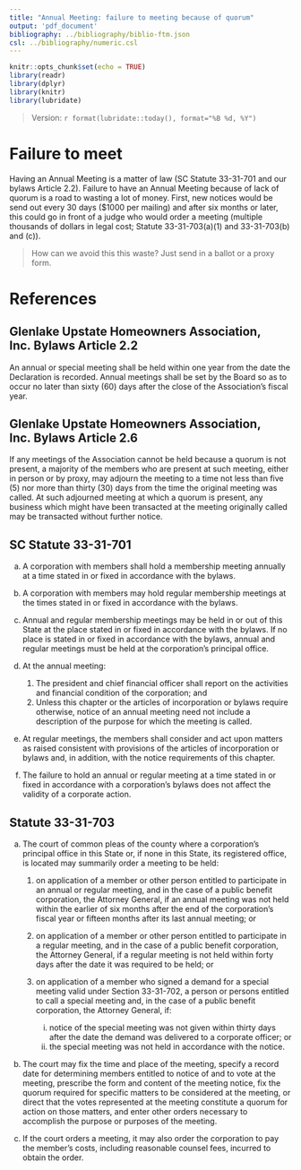 ```yaml
---
title: "Annual Meeting: failure to meeting because of quorum"
output: 'pdf_document'
bibliography: ../bibliography/biblio-ftm.json
csl: ../bibliography/numeric.csl
---
```


```r
knitr::opts_chunk$set(echo = TRUE)
library(readr)
library(dplyr)
library(knitr)
library(lubridate)

```

>Version: `r format(lubridate::today(), format="%B %d, %Y")`

# Failure to meet

Having an Annual Meeting is a matter of law (SC Statute 33-31-701 and our bylaws Article 2.2). Failure to have an Annual Meeting because of lack of quorum is a road to wasting a lot of money. First, new notices would be send out every 30 days ($1000 per mailing) and after six months or later, this could go in front of a judge who would order a meeting (multiple thousands of dollars in legal cost; Statute 33-31-703(a)(1) and 33-31-703(b) and (c)).

> How can we avoid this this waste? Just send in a ballot or a proxy form. 

# References

## Glenlake Upstate Homeowners Association, Inc. Bylaws Article 2.2

An annual or special meeting shall be held within one year from the date the Declaration is recorded. Annual meetings shall be set by the Board so as to occur no later than sixty (60) days after the close of the Association’s fiscal year.

## Glenlake Upstate Homeowners Association, Inc. Bylaws Article 2.6

If any meetings of the Association cannot be held because a quorum is not present, a majority of the members who are present at such meeting, either in person or by proxy, may adjourn the meeting to a time not less than five (5) nor more than thirty (30) days from the time the original meeting was called. At such adjourned meeting at which a quorum is present, any business which might have been transacted at the meeting originally called may be transacted without further notice.

## SC Statute 33-31-701

a. A corporation with members shall hold a membership meeting annually at a time stated in or fixed in accordance with the bylaws.
b. A corporation with members may hold regular membership meetings at the times stated in or fixed in accordance with the bylaws.
c. Annual and regular membership meetings may be held in or out of this State at the place stated in or fixed in accordance with the bylaws. If no place is stated in or fixed in accordance with the bylaws, annual and regular meetings must be held at the corporation's principal office.
d. At the annual meeting:

    1. The president and chief financial officer shall report on the activities and financial condition of the corporation; and
    2. Unless this chapter or the articles of incorporation or bylaws require otherwise, notice of an annual meeting need not include a description of the purpose for which the meeting is called.

e. At regular meetings, the members shall consider and act upon matters as raised consistent with provisions of the articles of incorporation or bylaws and, in addition, with the notice requirements of this chapter.
f. The failure to hold an annual or regular meeting at a time stated in or fixed in accordance with a corporation's bylaws does not affect the validity of a corporate action.

## Statute 33-31-703

a. The court of common pleas of the county where a corporation's principal office in this State or, if none in this State, its registered office, is located may summarily order a meeting to be held:

    1. on application of a member or other person entitled to participate in an annual or regular meeting, and in the case of a public benefit corporation, the Attorney General, if an annual meeting was not held within the earlier of six months after the end of the corporation's fiscal year or fifteen months after its last annual meeting; or
    2. on application of a member or other person entitled to participate in a regular meeting, and in the case of a public benefit corporation, the Attorney General, if a regular meeting is not held within forty days after the date it was required to be held; or
    3. on application of a member who signed a demand for a special meeting valid under Section 33-31-702, a person or persons entitled to call a special meeting and, in the case of a public benefit corporation, the Attorney General, if:

        i. notice of the special meeting was not given within thirty days after the date the demand was delivered to a corporate officer; or
        ii. the special meeting was not held in accordance with the notice.

b. The court may fix the time and place of the meeting, specify a record date for determining members entitled to notice of and to vote at the meeting, prescribe the form and content of the meeting notice, fix the quorum required for specific matters to be considered at the meeting, or direct that the votes represented at the meeting constitute a quorum for action on those matters, and enter other orders necessary to accomplish the purpose or purposes of the meeting.
c. If the court orders a meeting, it may also order the corporation to pay the member's costs, including reasonable counsel fees, incurred to obtain the order.
